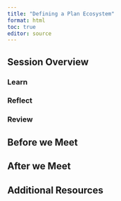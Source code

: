 ```yaml
---
title: "Defining a Plan Ecosystem"
format: html
toc: true
editor: source
---
```

## Session Overview

### Learn
### Reflect
### Review

## Before we Meet

## After we Meet

## Additional Resources
